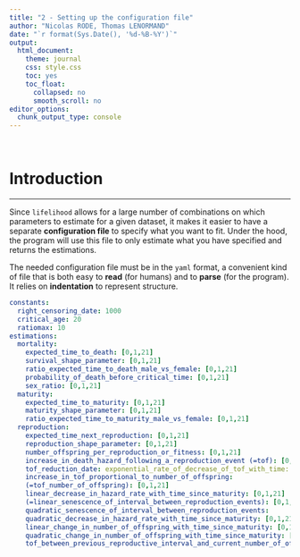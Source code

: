 ```yaml
---
title: "2 - Setting up the configuration file"
author: "Nicolas RODE, Thomas LENORMAND"
date: "`r format(Sys.Date(), '%d-%B-%Y')`"
output: 
  html_document:
    theme: journal
    css: style.css
    toc: yes
    toc_float:
      collapsed: no
      smooth_scroll: no
editor_options: 
  chunk_output_type: console
---
```


<br>

# Introduction
***

Since `lifelihood` allows for a large number of combinations on which parameters to estimate for a given dataset, it makes it easier to have a separate **configuration file** to specify what you want to fit. Under the hood, the program will use this file to only estimate what you have specified and returns the estimations.

The needed configuration file must be in the `yaml` format, a convenient kind of file that is both easy to **read** (for humans) and to **parse** (for the program). It relies on **indentation** to represent structure.

```yaml
constants:
  right_censoring_date: 1000
  critical_age: 20
  ratiomax: 10
estimations:
  mortality:
    expected_time_to_death: [0,1,21]
    survival_shape_parameter: [0,1,21]
    ratio_expected_time_to_death_male_vs_female: [0,1,21]
    probability_of_death_before_critical_time: [0,1,21]
    sex_ratio: [0,1,21]
  maturity:
    expected_time_to_maturity: [0,1,21]
    maturity_shape_parameter: [0,1,21]
    ratio_expected_time_to_maturity_male_vs_female: [0,1,21]
  reproduction:
    expected_time_next_reproduction: [0,1,21]
    reproduction_shape_parameter: [0,1,21]
    number_offspring_per_reproduction_or_fitness: [0,1,21]
    increase_in_death_hazard_following_a_reproduction_event (=tof): [0,1,21]
    tof_reduction_date: exponential_rate_of_decrease_of_tof_with_time: [0,1,21]
    increase_in_tof_proportional_to_number_of_offspring:
    (=tof_number_of_offspring): [0,1,21]
    linear_decrease_in_hazard_rate_with_time_since_maturity: [0,1,21]
    (=linear_senescence_of_interval_between_reproduction_events): [0,1,21]
    quadratic_senescence_of_interval_between_reproduction_events:
    quadratic_decrease_in_hazard_rate_with_time_since_maturity: [0,1,21]
    linear_change_in_number_of_offspring_with_time_since_maturity: [0,1,21]
    quadratic_change_in_number_of_offspring_with_time_since_maturity: [0,1,21]
    tof_between_previous_reproductive_interval_and_current_number_of_offspring: [0,1,21]
```